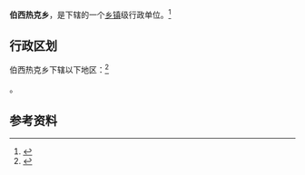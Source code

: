{{中国乡级行政区|65/31/26/201/000}}

'''伯西热克乡'''，是{{PRC admin/fullname|65/31/26/201/000|3}}下辖的一个[[乡镇|乡镇]]级行政单位。<ref>{{PRC admin/ref sgc|{{PRC admin/parent|65/31/26/201/000}}}}</ref>

== 行政区划 ==

伯西热克乡下辖以下地区：<ref>{{PRC admin/ref sgc|65/31/26/201/000}}</ref>

{{PRC admin/children|65/31/26/201/000}}。

== 参考资料 ==

{{reflist}}

{{行政区划小作品}}
{{PRC admin/navcat|65/31/26/201/000}}